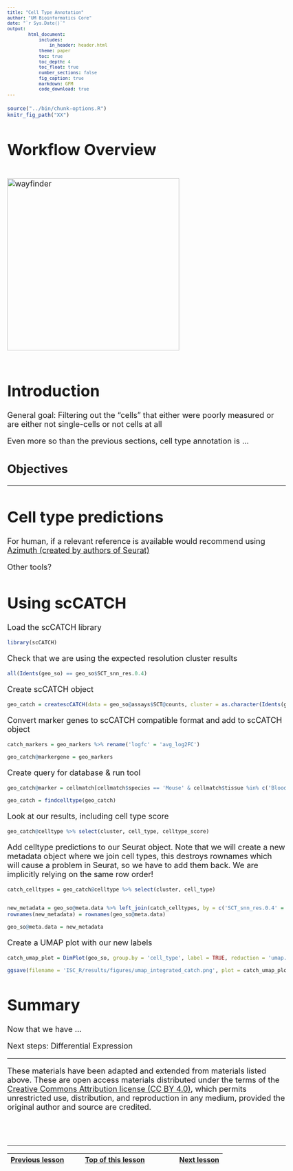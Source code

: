 ```yaml
---
title: "Cell Type Annotation"
author: "UM Bioinformatics Core"
date: "`r Sys.Date()`"
output:
        html_document:
            includes:
                in_header: header.html
            theme: paper
            toc: true
            toc_depth: 4
            toc_float: true
            number_sections: false
            fig_caption: true
            markdown: GFM
            code_download: true
---
```


<style type="text/css">
body, td {
   font-size: 18px;
}
code.r{
  font-size: 12px;
}
pre {
  font-size: 12px
}
</style>

```r
source("../bin/chunk-options.R")
knitr_fig_path("XX")
```

# Workflow Overview {.unlisted .unnumbered}

<br/>
<img src="images/wayfinder/wayfinder.png" alt="wayfinder" style="height: 400px;"/>
<br/>
<br/>

# Introduction

General goal: Filtering out the "cells" that either were poorly measured or are either not single-cells or not cells at all

<!-- Point out possible gaps between how single-cell data is presented versus the reality of running an analysis
E.g. Papers might report final filtering thresholds, but our process for choosing those is likely to be more iterative -->

Even more so than the previous sections, cell type annotation is ...

## Objectives

<!--Add specific goals for section-->

----

# Cell type predictions

<!--For mouse, we often use scCATCH-->

<!--More options for human samples than mouse-->

For human, if a relevant reference is available would recommend using [Azimuth (created by authors of Seurat)](https://azimuth.hubmapconsortium.org/) <!-- and [10x tutorial](https://www.10xgenomics.com/analysis-guides/automated-cell-type-annotation-from-r-to-loupe-using-louper) that includes example of using Azimuth -->

Other tools?

# Using scCATCH

<!--- add context about scCATCH--->

Load the scCATCH library
```r
library(scCATCH)
```

Check that we are using the expected resolution cluster results
```r
all(Idents(geo_so) == geo_so$SCT_snn_res.0.4)
```

Create scCATCH object
```r
geo_catch = createscCATCH(data = geo_so@assays$SCT@counts, cluster = as.character(Idents(geo_so)))
```

Convert marker genes to scCATCH compatible format and add to scCATCH object
```r
catch_markers = geo_markers %>% rename('logfc' = 'avg_log2FC')

geo_catch@markergene = geo_markers
```

Create query for database & run tool
```r
geo_catch@marker = cellmatch[cellmatch$species == 'Mouse' & cellmatch$tissue %in% c('Blood', 'Peripheral Blood', 'Muscle', 'Skeletal muscle', 'Epidermis', 'Skin'), ]

geo_catch = findcelltype(geo_catch)
```


Look at our results, including cell type score
```r
geo_catch@celltype %>% select(cluster, cell_type, celltype_score)
```

Add celltype predictions to our Seurat object. Note that we will create a new metadata object where we join cell types, this destroys rownames which will cause a problem in Seurat, so we have to add them back. We are implicitly relying on the same row order!
```r
catch_celltypes = geo_catch@celltype %>% select(cluster, cell_type)


new_metadata = geo_so@meta.data %>% left_join(catch_celltypes, by = c('SCT_snn_res.0.4' = 'cluster'))
rownames(new_metadata) = rownames(geo_so@meta.data)

geo_so@meta.data = new_metadata 
```

Create a UMAP plot with our new labels
```r
catch_umap_plot = DimPlot(geo_so, group.by = 'cell_type', label = TRUE, reduction = 'umap.sct.integrated.rpca')

ggsave(filename = 'ISC_R/results/figures/umap_integrated_catch.png', plot = catch_umap_plot, width = 8, height = 7, units = 'in')
```



# Summary

Now that we have ... 

Next steps: Differential Expression



----

These materials have been adapted and extended from materials listed above. These are open access materials distributed under the terms of the [Creative Commons Attribution license (CC BY 4.0)](http://creativecommons.org/licenses/by/4.0/), which permits unrestricted use, distribution, and reproduction in any medium, provided the original author and source are credited.

<br/>
<br/>
<hr/>
| [Previous lesson](06-MarkerVisualization.html) | [Top of this lesson](#top) | [Next lesson](08-DifferentialExpression.html) |
| :--- | :----: | ---: |


